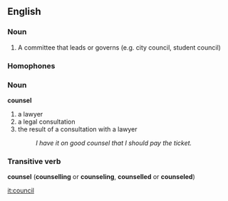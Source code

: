 == English ==

=== Noun ===
#A committee that leads or governs (e.g. city council, student council)

=== Homophones ===

=== Noun ===
'''counsel'''
# a lawyer
# a legal consultation
# the result of a consultation with a lawyer
#: ''I have it on good counsel that I should pay the ticket.''

=== Transitive verb ===
'''counsel''' ('''counselling''' or '''counseling''', '''counselled''' or '''counseled''')

[[it:council]]